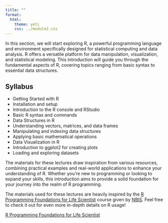 ```yaml
---
title: ""
format:
  html:
    theme: yeti
    css: ../module2.css
---
```


In this section, we will start exploring R, a powerful programming language and environment specifically designed for statistical computing and data analysis. R offers a versatile platform for data manipulation, visualization, and statistical modeling. This introduction will guide you through the fundamental aspects of R, covering topics ranging from basic syntax to essential data structures.

## Syllabus

* Getting Started with R
* Installation and setup
* Introduction to the R console and RStudio
* Basic R syntax and commands
* Data Structures in R
* Understanding vectors, matrices, and data frames
* Manipulating and indexing data structures
* Applying basic mathematical operations
* Data Visualization in R
* Introduction to ggplot2 for creating plots
* Loading and exploring datasets


The materials for these lectures draw inspiration from various resources, combining practical examples and real-world applications to enhance your understanding of R. Whether you're new to programming or looking to expand your skills, this introduction aims to provide a solid foundation for your journey into the realm of R programming.

The materials used for these lectures are heavily inspired by the [R Programming Foundations for Life Scientist](https://nbisweden.github.io/workshop-r/2310/index.html) course given by [NBIS](https://nbis.se). Feel free to check it out for even more in-depth details on R usage!

<a href="https://nbisweden.github.io/workshop-r/2310/index.html" target="_blank">R Programming Foundations for Life Scientist</a>